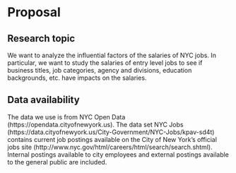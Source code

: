 # Proposal

## Research topic
We want to analyze the influential factors of the salaries of NYC jobs. In particular, we want to study the salaries of entry level jobs to see if business titles, job categories, agency and divisions, education backgrounds, etc. have impacts on the salaries.

## Data availability
The data we use is from NYC Open Data (https://opendata.cityofnewyork.us). The data set NYC Jobs (https://data.cityofnewyork.us/City-Government/NYC-Jobs/kpav-sd4t) contains current job postings available on the City of New York’s official jobs site (http://www.nyc.gov/html/careers/html/search/search.shtml). Internal postings available to city employees and external postings available to the general public are included.

